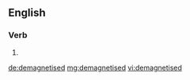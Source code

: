 ==English==

===Verb===
{{head|en|verb form}}

# {{en-past of|demagnetise}}

[[de:demagnetised]]
[[mg:demagnetised]]
[[vi:demagnetised]]
